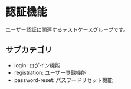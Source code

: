 # 認証機能

ユーザー認証に関連するテストケースグループです。

## サブカテゴリ
- login: ログイン機能
- registration: ユーザー登録機能
- password-reset: パスワードリセット機能